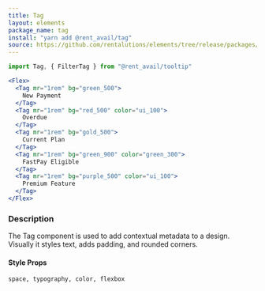 ```yaml
---
title: Tag
layout: elements
package_name: tag
install: "yarn add @rent_avail/tag"
source: https://github.com/rentalutions/elements/tree/release/packages/tag
---
```


```jsx
import Tag, { FilterTag } from "@rent_avail/tooltip"
```

```jsx live
<Flex>
  <Tag mr="1rem" bg="green_500">
    New Payment
  </Tag>
  <Tag mr="1rem" bg="red_500" color="ui_100">
    Overdue
  </Tag>
  <Tag mr="1rem" bg="gold_500">
    Current Plan
  </Tag>
  <Tag mr="1rem" bg="green_900" color="green_300">
    FastPay Eligible
  </Tag>
  <Tag mr="1rem" bg="purple_500" color="ui_100">
    Premium Feature
  </Tag>
</Flex>
```

### Description

The Tag component is used to add contextual metadata to a design. Visually it styles text, adds padding, and rounded corners.

#### Style Props

`space, typography, color, flexbox`
